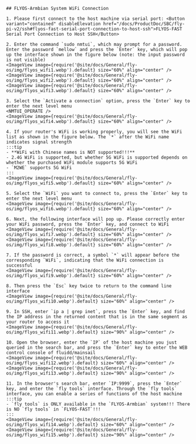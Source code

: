 
    ## FLYOS-Armbian System WiFi Connection

    1. Please first connect to the host machine via serial port: <Button variant="contained" disableElevation href="/docs/ProductDoc/SBC/fly-pi-v2/ssh#flyos-fast-serial-port-connection-to-host-ssh">FLYOS-FAST Serial Port Connection to Host SSH</Button>

    2. Enter the command `sudo nmtui`, which may prompt for a password. Enter the password `mellow` and press the `Enter` key, which will pop up the interface shown in the figure below (note: the input password is not visible)  
    <ImageView image={require('@site/docs/General/fly-os/img/flyos_wifi1.webp').default} size="60%" align="center" />
    <ImageView image={require('@site/docs/General/fly-os/img/flyos_wifi2.webp').default} size="60%" align="center" />
    <ImageView image={require('@site/docs/General/fly-os/img/flyos_wifi3.webp').default} size="60%" align="center" />

    3. Select the `Activate a connection` option, press the `Enter` key to enter the next level menu
    <NMTUI_OPERATE />
    <ImageView image={require('@site/docs/General/fly-os/img/flyos_wifi4.webp').default} size="60%" align="center" />

    4. If your router's WiFi is working properly, you will see the WiFi list as shown in the figure below. The `*` after the WiFi name indicates signal strength
    :::tip
    - **WiFi with Chinese names is NOT supported!!!**
    - 2.4G WiFi is supported, but whether 5G WiFi is supported depends on whether the purchased WiFi module supports 5G WiFi
    - `M2WE` supports 5G WiFi
    :::
    <ImageView image={require('@site/docs/General/fly-os/img/flyos_wifi5.webp').default} size="60%" align="center" />

    5. Select the `WiFi` you want to connect to, press the `Enter` key to enter the next level menu
    <ImageView image={require('@site/docs/General/fly-os/img/flyos_wifi6.webp').default} size="60%" align="center" />

    6. Next, the following interface will pop up. Please correctly enter your WiFi password, press the `Enter` key, and connect to WiFi
    <ImageView image={require('@site/docs/General/fly-os/img/flyos_wifi7.webp').default} size="60%" align="center" />
    <ImageView image={require('@site/docs/General/fly-os/img/flyos_wifi8.webp').default} size="60%" align="center" />

    7. If the password is correct, a symbol `*` will appear before the corresponding `WiFi`, indicating that the WiFi connection is successful
    <ImageView image={require('@site/docs/General/fly-os/img/flyos_wifi9.webp').default} size="60%" align="center" />

    8. Then press the `Esc` key twice to return to the command line interface
    <ImageView image={require('@site/docs/General/fly-os/img/flyos_wifi10.webp').default} size="60%" align="center" />
    
    9. In SSH, enter `ip a | grep inet`, press the `Enter` key, and find the IP address in the returned content that is in the same segment as your router to access it
    <ImageView image={require('@site/docs/General/fly-os/img/flyos_wifi11.webp').default} size="90%" align="center" />

    10. Open the browser, enter the `IP` of the host machine you just queried in the search bar, and press the `Enter` key to enter the WEB control console of fluidd/mainsail
    <ImageView image={require('@site/docs/General/fly-os/img/flyos_wifi12.webp').default} size="60%" align="center" />  
    <ImageView image={require('@site/docs/General/fly-os/img/flyos_wifi13.webp').default} size="90%" align="center" />

    11. In the browser's search bar, enter `IP:9999`, press the `Enter` key, and enter the `fly tools` interface. Through the `fly tools` interface, you can enable a series of functions of the host machine
    :::tip
    - `fly tools` is ONLY available in the `FLYOS-Armbian` system!!! There is NO `fly tools` in `FLYOS-FAST`!!!
    :::
    <ImageView image={require('@site/docs/General/fly-os/img/flyos_wifi14.webp').default} size="60%" align="center" />  
    <ImageView image={require('@site/docs/General/fly-os/img/flyos_wifi15.webp').default} size="90%" align="center" />
